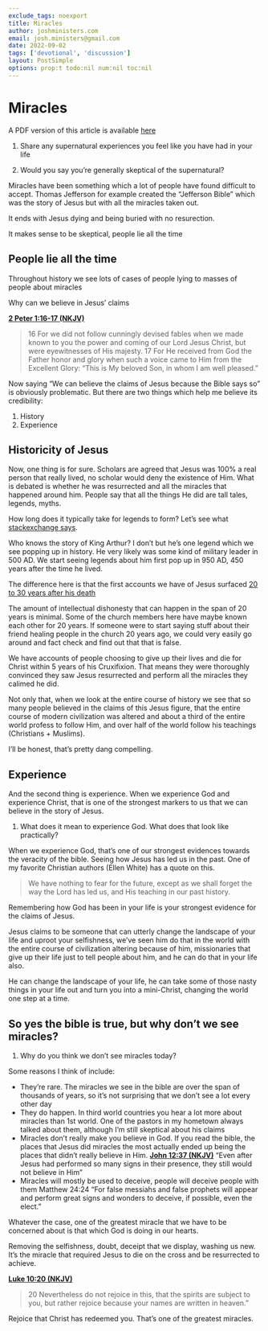 ```yaml
---
exclude_tags: noexport
title: Miracles
author: joshministers.com
email: josh.ministers@gmail.com
date: 2022-09-02
tags: ['devotional', 'discussion']
layout: PostSimple
options: prop:t todo:nil num:nil toc:nil
---
```


# Miracles

A PDF version of this article is available [here](/static/assets/Miracles.pdf)

1.  Share any supernatural experiences you feel like you have had in your life

2.  Would you say you&rsquo;re generally skeptical of the supernatural?

Miracles have been something which a lot of people have found difficult to
accept. Thomas Jefferson for example created the &ldquo;Jefferson Bible&rdquo; which was the
story of Jesus but with all the miracles taken out.

It ends with Jesus dying and being buried with no resurection.

It makes sense to be skeptical, people lie all the time

## People lie all the time

Throughout history we see lots of cases of people lying to masses of people
about miracles

Why can we believe in Jesus&rsquo; claims

**[2 Peter 1:16-17 (NKJV)](https://www.biblegateway.com/bible?language=en&version=NKJV&passage=2+Peter+1:16-17)**

> 16 For we did not follow cunningly devised fables when we made known to you the
> power and coming of our Lord Jesus Christ, but were eyewitnesses of His
> majesty. 17 For He received from God the Father honor and glory when such a
> voice came to Him from the Excellent Glory: “This is My beloved Son, in whom I
> am well pleased.”

Now saying &ldquo;We can believe the claims of Jesus because the Bible says so&rdquo; is
obviously problematic. But there are two things which help me believe its
credibility:

1.  History
2.  Experience

## Historicity of Jesus

Now, one thing is for sure. Scholars are agreed that Jesus was 100% a real
person that really lived, no scholar would deny the existence of Him. What is
debated is whether he was resurrected and all the miracles that happened
around him. People say that all the things He did are tall tales, legends, myths.

How long does it typically take for legends to form? Let&rsquo;s see what
[stackexchange says](https://worldbuilding.stackexchange.com/questions/62140/how-long-does-it-take-for-a-fact-to-become-a-legend-in-a-medieval-setting).

Who knows the story of King Arthur? I don&rsquo;t but he&rsquo;s one legend which we see
popping up in history. He very likely was some kind of military leader in 500
AD. We start seeing legends about him first pop up in 950 AD, 450 years after the
time he lived.

The difference here is that the first accounts we have of Jesus surfaced [20 to
30 years after his death](https://en.wikipedia.org/wiki/Historicity_of_Jesus)

The amount of intellectual dishonesty that can happen in the span of 20 years is
minimal. Some of the church members here have maybe known each other for 20
years. If someone were to start saying stuff about their friend healing people
in the church 20 years ago, we could very easily go around and fact check and
find out that that is false.

We have accounts of people choosing to give up their lives and die for Christ
within 5 years of his Cruxifixion. That means they were thoroughly convinced
they saw Jesus resurrected and perform all the miracles they calimed he did.

Not only that, when we look at the entire course of history we see that so many
people believed in the claims of this Jesus figure, that the entire course of
modern civilization was altered and about a third of the entire world profess to
follow Him, and over half of the world follow his teachings (Christians + Muslims).

I&rsquo;ll be honest, that&rsquo;s pretty dang compelling.

## Experience

And the second thing is experience. When we experience God and experience
Christ, that is one of the strongest markers to us that we can believe in the
story of Jesus.

1.  What does it mean to experience God. What does that look like practically?

When we experience God, that&rsquo;s one of our strongest evidences towards the
veracity of the bible. Seeing how Jesus has led us in the past. One of my
favorite Christian authors (Ellen White) has a quote on this.

> We have nothing to fear for the future, except as we shall forget the way the
> Lord has led us, and His teaching in our past history.

Remembering how God has been in your life is your strongest evidence for the
claims of Jesus.

Jesus claims to be someone that can utterly change the landscape of your life
and uproot your selfishness, we&rsquo;ve seen him do that in the world with the entire
course of civilization altering because of him, missionaries that give up their
life just to tell people about him, and he can do that in your life also.

He can change the landscape of your life, he can take some of those nasty things
in your life out and turn you into a mini-Christ, changing the world one step at
a time.

## So yes the bible is true, but why don&rsquo;t we see miracles?

1.  Why do you think we don&rsquo;t see miracles today?

Some reasons I think of include:

- They&rsquo;re rare. The miracles we see in the bible are over the span of thousands of
  years, so it&rsquo;s not surprising that we don&rsquo;t see a lot every other day
- They do happen. In third world countries you hear a lot more about miracles
  than 1st world. One of the pastors in my hometown always talked about them,
  although I&rsquo;m still skeptical about his claims
- Miracles don&rsquo;t really make you believe in God.
  If you read the bible, the places that Jesus did miracles the most actually
  ended up being the places that didn&rsquo;t really believe in Him. **[John 12:37 (NKJV)](https://www.biblegateway.com/bible?language=en&version=NKJV&passage=John+12:37)**
  &ldquo;Even after Jesus had performed so many signs in their presence, they still
  would not believe in Him&rdquo;
- Miracles will mostly be used to deceive, people will deceive people with them
  Matthew 24:24 &ldquo;For false messiahs and false prophets will appear and perform
  great signs and wonders to deceive, if possible, even the elect.&rdquo;

Whatever the case, one of the greatest miracle that we have to be concerned about is
that which God is doing in our hearts.

Removing the selfishness, doubt, deceipt that we display, washing us new. It&rsquo;s
the miracle that required Jesus to die on the cross and be resurrected to
achieve.

**[Luke 10:20 (NKJV)](https://www.biblegateway.com/bible?language=en&version=NKJV&passage=Luke+10:20)**

> 20 Nevertheless do not rejoice in this, that the spirits are subject to you, but
> rather rejoice because your names are written in heaven.”

Rejoice that Christ has redeemed you. That&rsquo;s one of the greatest miracles.
